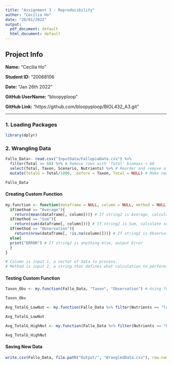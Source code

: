 ```yaml
---
title: "Assignment 3 - Reproducibility"
author: "Cecilia Ho"
date: "26/01/2022"
output:
  pdf_document: default
  html_document: default
---
```


## Project Info 

**Name:** "Cecilia Ho"

**Student ID:** "20068106

**Date:** "Jan 26th 2022"

**GitHub UserName:** "bloopyploop"

**GitHub Link:** "https://github.com/bloopyploop/BIOL432_A3.git"

---

### 1. Loading Packages

```r
library(dplyr)
```

### 2. Wrangling Data 

```r
Fallo_Data<- read.csv("InputData/FallopiaData.csv") %>%
  filter(Total >= 60) %>% # Remove rows with 'Total' biomass < 60
  select(Total, Taxon, Scenario, Nutrients) %>% # Reorder and remove all other columns
  mutate(TotalG = Total/1000, .before = Taxon, Total = NULL) # Make new column Total G which converts Total from mg to g and replaces Total

Fallo_Data
```

#### Creating Custom Function  

```r
my.function <- function(dataframe = NULL, column = NULL, method = NULL){
  if(method == "Average"){
    return(mean(dataframe[, column]))} # If string2 is Average, calculate mean of column named in vector1
  if(method == "Sum"){
    return(sum(dataframe[, column]))} # If string2 is Sum, calculate sum of column named in vector1
  if(method == "Observation"){
    return(nrow(dataframe[, !is.na(column)]))} # If string2 is Observations, count number of columns in vector1
  else{
  print("ERROR") # If string2 is anything else, output Error
  }
} 

# Column is input 1, a vector of data to process.
# Method is input 2, a string that defines what calculation to perform.
```

#### Testing Custom Function 

```r
Taxon_Obv <- my.function(Fallo_Data, "Taxon", "Observation") # Using function to count total number of observations in the Taxon column

Taxon_Obv
```


```r
Avg_TotalG_LowNut <- my.function(Fallo_Data %>% filter(Nutrients == "low"), "TotalG", "Average") # Using function to calculate average TotalG for low Nutrient concentrations

Avg_TotalG_LowNut
```


```r
Avg_TotalG_HighNut <- my.function(Fallo_Data %>% filter(Nutrients == "high"), "TotalG", "Average") # Using function to calculate average TotalG for high Nutrient concentrations

Avg_TotalG_HighNut
```


#### Saving New Data

```r
write.csv(Fallo_Data, file.path("Output/", "WrangledData.csv"), row.names = F)
```


